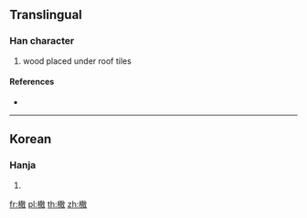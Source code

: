 ==Translingual==

===Han character===
{{Han char|rn=75|rad=木|as=12|sn=16|four=|canj=DTBK}}

# wood placed under roof tiles

====References====
* {{Han ref|kx=0555.311|dj=0945.120|hdz=21288.061|uh=6A75|ud=27253}}

----

==Korean==

===Hanja===
{{ko-hanja|hangeul=산|eumhun=|rv=san|mr=san|y=san}}

# {{defn|lang=ko|sort=木12}}

[[fr:橵]]
[[pl:橵]]
[[th:橵]]
[[zh:橵]]